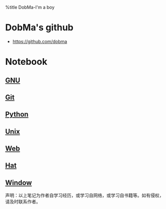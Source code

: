 %title DobMa-I'm a boy
= DobMa's github =
* [[https://github.com/dobma]]
= Notebook =
== [[my_linux|GNU]] ==
== [[my_git|Git]] ==
== [[my_python|Python]]==
== [[my_unix|Unix]] ==
== [[my_html|Web]] ==
== [[my_hat|Hat]] ==
== [[my_window|Window]] ==
声明：以上笔记为作者自学习经历，或学习自网络，或学习自书籍等。如有侵权，请及时联系作者。

